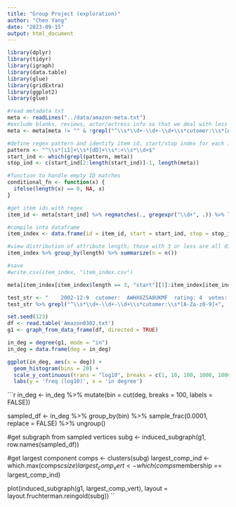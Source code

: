 ---
title: "Group Project (exploration)"
author: "Chen Yang"
date: "2023-09-15"
output: html_document
---

```{r setup, include=FALSE}
library(dplyr)
library(tidyr)
library(igraph)
library(data.table)
library(glue)
library(gridExtra)
library(ggplot2)
library(glue)
```


```{r metadata}
#read metadata txt
meta <- readLines("../data/amazon-meta.txt")
#exclude blanks, reviews, actor/actress info so that we deal with less data
meta <- meta[meta != "" & !grepl("^\\s*\\d+-\\d+-\\d+\\s*cutomer:\\s*[A-Za-z0-9]+", meta) & !grepl("\\|Actors & Actresses\\[\\d+\\]\\|[^|]*", meta)]

#define regex pattern and identify item id, start/stop index for each item
pattern <- "^\\s*[iI]+\\s*[dD]+\\s*:+\\s*\\d+$"
start_ind <- which(grepl(pattern, meta))
stop_ind <- c(start_ind[2:length(start_ind)]-1, length(meta))

#function to handle empty ID matches
conditional_fn <- function(x) {
  ifelse(length(x) == 0, NA, x)
}

#get item ids with regex
item_id <- meta[start_ind] %>% regmatches(., gregexpr("\\d+", .)) %>% lapply(., conditional_fn) %>% unlist()

#compile into dataframe
item_index <- data.frame(id = item_id, start = start_ind, stop = stop_ind, length = stop_ind - start_ind + 1)

#view distribution of attribute length; those with 3 or less are all discontinued products
item_index %>% group_by(length) %>% summarize(n = n())

#save
#write.csv(item_index, "item_index.csv")
```


```{r preview item}
meta[item_index[item_index$length == 3, "start"][1]:item_index[item_index$length == 3, "stop"][1]]
```


```{r test regex pattern}
test_str <- "    2002-12-9  cutomer:  AWHX6ZSA0UKMF  rating: 4  votes:   2  helpful:   2" 
test_str %>% grepl("^\\s*\\d+-\\d+-\\d+\\s*cutomer:\\s*[A-Za-z0-9]+", .)
```

```{r read graph data}
set.seed(123)
df <- read.table('Amazon0302.txt')
g1 <- graph_from_data_frame(df, directed = TRUE)
```

```{r deg visualization}
in_deg = degree(g1, mode = "in")
in_deg = data.frame(deg = in_deg)

ggplot(in_deg, aes(x = deg)) +
  geom_histogram(bins = 20) +
  scale_y_continuous(trans = "log10", breaks = c(1, 10, 100, 1000, 100000)) +
  labs(y = 'freq (log10)', x = 'in degree')
```

```{r sampling}
in_deg <- in_deg %>% mutate(bin = cut(deg, breaks = 100, labels = FALSE))

sampled_df <- in_deg %>%
  group_by(bin) %>%
  sample_frac(0.0001, replace = FALSE) %>%
  ungroup()

#get subgraph from sampled vertices
subg <- induced_subgraph(g1, row.names(sampled_df))

#get largest component
comps <- clusters(subg)
largest_comp_ind <- which.max(comps$csize)
largest_comp_vert <- which(comps$membership == largest_comp_ind)

plot(induced_subgraph(g1, largest_comp_vert), layout = layout.fruchterman.reingold(subg))
``
